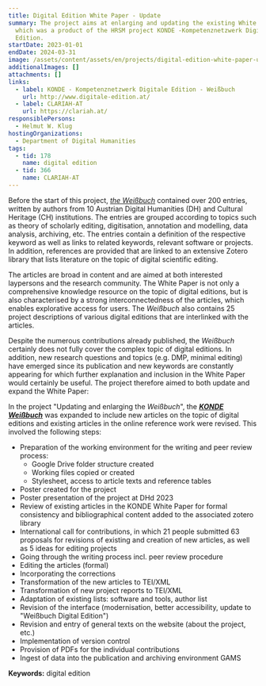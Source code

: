 ```yaml
---
title: Digital Edition White Paper - Update
summary: The project aims at enlarging and updating the existing White Paper,
  which was a product of the HRSM project KONDE -Kompetenznetzwerk Digitale
  Edition.
startDate: 2023-01-01
endDate: 2024-03-31
image: /assets/content/assets/en/projects/digital-edition-white-paper-update/image.png
additionalImages: []
attachments: []
links:
  - label: KONDE - Kompetenznetzwerk Digitale Edition - Weißbuch
    url: http://www.digitale-edition.at/
  - label: CLARIAH-AT
    url: https://clariah.at/
responsiblePersons:
  - Helmut W. Klug
hostingOrganizations:
  - Department of Digital Humanities
tags:
  - tid: 178
    name: digital edition
  - tid: 366
    name: CLARIAH-AT
---
```

Before the start of this project, [*the Weißbuch*](https://www.digitale-edition.at/) contained over 200 entries, written by authors from 10 Austrian Digital Humanities (DH) and Cultural Heritage (CH) institutions. The entries are grouped according to topics such as theory of scholarly editing, digitisation, annotation and modelling, data analysis, archiving, etc. The entries contain a definition of the respective keyword as well as links to related keywords, relevant software or projects. In addition, references are provided that are linked to an extensive Zotero library that lists literature on the topic of digital scientific editing.

The articles are broad in content and are aimed at both interested laypersons and the research community. The White Paper is not only a comprehensive knowledge resource on the topic of digital editions, but is also characterised by a strong interconnectedness of the articles, which enables explorative access for users. The *Weißbuch* also contains 25 project descriptions of various digital editions that are interlinked with the articles.

Despite the numerous contributions already published, the *Weißbuch* certainly does not fully cover the complex topic of digital editions. In addition, new research questions and topics (e.g. DMP, minimal editing) have emerged since its publication and new keywords are constantly appearing for which further explanation and inclusion in the White Paper would certainly be useful. The project therefore aimed to both update and expand the White Paper:

In the project "Updating and enlarging the *Weißbuch*", the [***KONDE Weißbuch***](https://www.digitale-edition.at/) was expanded to include new articles on the topic of digital editions and existing articles in the online reference work were revised. This involved the following steps:

* Preparation of the working environment for the writing and peer review process:
  * Google Drive folder structure created&#x20;
  * Working files copied or created&#x20;
  * Stylesheet, access to article texts and reference tables&#x20;
* Poster created for the project&#x20;
* Poster presentation of the project at DHd 2023&#x20;
* Review of existing articles in the KONDE White Paper for formal consistency and bibliographical content added to the associated zotero library&#x20;
* International call for contributions, in which 21 people submitted 63 proposals for revisions of existing and creation of new articles, as well as 5 ideas for editing projects&#x20;
* Going through the writing process incl. peer review procedure&#x20;
* Editing the articles (formal)&#x20;
* Incorporating the corrections&#x20;
* Transformation of the new articles to TEI/XML&#x20;
* Transformation of new project reports to TEI/XML&#x20;
* Adaptation of existing lists: software and tools, author list&#x20;
* Revision of the interface (modernisation, better accessibility, update to "Weißbuch Digital Edition")&#x20;
* Revision and entry of general texts on the website (about the project, etc.)&#x20;
* Implementation of version control&#x20;
* Provision of PDFs for the individual contributions&#x20;
* Ingest of data into the publication and archiving environment GAMS

**Keywords:** digital edition

